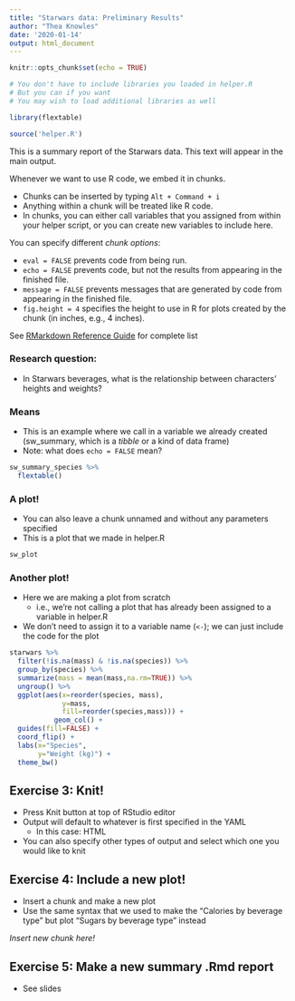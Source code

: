 ```yaml
---
title: "Starwars data: Preliminary Results"
author: "Thea Knowles"
date: '2020-01-14'
output: html_document
---
```


```r
knitr::opts_chunk$set(echo = TRUE)
```

```r
# You don't have to include libraries you loaded in helper.R
# But you can if you want
# You may wish to load additional libraries as well

library(flextable)
```

```r
source('helper.R')
```

This is a summary report of the Starwars data. This text will appear in the main output. 

<!-- This is an example of a comment I've written to myself that won't appear on the output -->
<!-- You can make a line a comment by selecting it and then typing shift + command + c -->
<!-- Alternatively, you can click Code >> Comment/Uncomment -->

Whenever we want to use R code, we embed it in chunks.

- Chunks can be inserted by typing `Alt + Command + i`
- Anything within a chunk will be treated like R code. 
- In chunks, you can either call variables that you assigned from within your helper script, or you can create new variables to include here. 

You can specify different *chunk options*:

- `eval = FALSE` prevents code from being run.
- `echo = FALSE` prevents code, but not the results from appearing in the finished file.
- `message = FALSE` prevents messages that are generated by code from appearing in the finished file.
- `fig.height = 4` specifies the height to use in R for plots created by the chunk (in inches, e.g., 4 inches).

See [RMarkdown Reference Guide](https://www.rstudio.com/wp-content/uploads/2015/03/rmarkdown-reference.pdf) for complete list


### Research question: 
- In Starwars beverages, what is the relationship between characters' heights and weights?

### Means
- This is an example where we call in a variable we already created (sw_summary, which is a *tibble* or a kind of data frame)
- Note: what does `echo = FALSE` mean?

```r
sw_summary_species %>% 
  flextable()
```


### A plot!
- You can also leave a chunk unnamed and without any parameters specified
- This is a plot that we made in helper.R

```r
sw_plot
```


### Another plot!
- Here we are making a plot from scratch 
     - i.e., we're not calling a plot that has already been assigned to a variable in helper.R
- We don't need to assign it to a variable name (`<-`); we can just include the code for the plot


```r

starwars %>%
  filter(!is.na(mass) & !is.na(species)) %>%
  group_by(species) %>%
  summarize(mass = mean(mass,na.rm=TRUE)) %>%
  ungroup() %>%
  ggplot(aes(x=reorder(species, mass), 
             y=mass,
             fill=reorder(species,mass))) +
           geom_col() +
  guides(fill=FALSE) +
  coord_flip() +
  labs(x="Species",
       y="Weight (kg)") +
  theme_bw()

```


## Exercise 3: Knit!
- Press Knit button at top of RStudio editor
- Output will default to whatever is first specified in the YAML
     - In this case: HTML
- You can also specify other types of output and select which one you would like to knit

## Exercise 4: Include a new plot!
- Insert a chunk and make a new plot
- Use the same syntax that we used to make the "Calories by beverage type" but plot "Sugars by beverage type" instead


*Insert new chunk here!*


## Exercise 5: Make a new summary .Rmd report
- See slides



